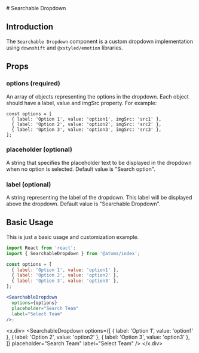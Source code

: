 
<MDXWrapper>
<Head>
	<title>Searchable Dropdown Doc | OORSIG</title>
</Head>
# Searchable Dropdown

## Introduction

The `Searchable Dropdown` component is a custom dropdown implementation using `downshift` and `@xstyled/emotion` libraries.

## Props

### options (required)

An array of objects representing the options in the dropdown.
Each object should have a label, value and imgSrc property. For example:

```
const options = [
  { label: 'Option 1', value: 'option1', imgSrc: 'src1' },
  { label: 'Option 2', value: 'option2', imgSrc: 'src2' },
  { label: 'Option 3', value: 'option3', imgSrc: 'src3' },
];
```

### placeholder (optional)

A string that specifies the placeholder text to be displayed in the dropdown when no option is selected. Default value is "Search option".

### label (optional)

A string representing the label of the dropdown. This label will be displayed above the dropdown. Default value is "Searchable Dropdown".

## Basic Usage

This is just a basic usage and customization example.

```jsx
import React from 'react';
import { SearchableDropdown } from '@atoms/index';

const options = [
  { label: 'Option 1', value: 'option1' },
  { label: 'Option 2', value: 'option2' },
  { label: 'Option 3', value: 'option3' },
];

<SearchableDropdown
  options={options}
  placeholder="Search Team"
  label="Select Team"
/>;
```

<x.div>
  <SearchableDropdown
    options={[
      { label: 'Option 1', value: 'option1' },
      { label: 'Option 2', value: 'option2' },
      { label: 'Option 3', value: 'option3' },
    ]}
    placeholder="Search Team"
    label="Select Team"
  />
</x.div>
</MDXWrapper>
